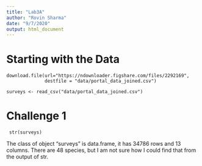 ```yaml
---
title: "Lab3A"
author: "Rovin Sharma"
date: "9/7/2020"
output: html_document
---
```


# Starting with the Data

```
download.file(url="https://ndownloader.figshare.com/files/2292169",
              destfile = "data/portal_data_joined.csv")

surveys <- read_csv("data/portal_data_joined.csv")              
```

# Challenge 1
```
 str(surveys)
``` 
The class of object "surveys" is data.frame, it has 34786 rows and 13 columns.
There are 48 species, but I am not sure how I could find that from the output of str.

